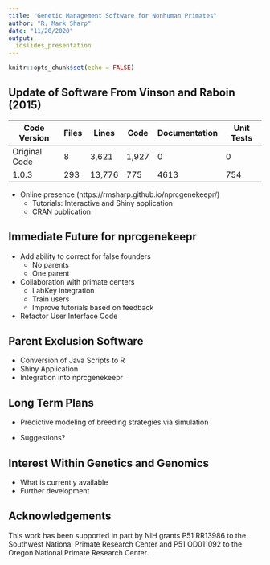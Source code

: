 ```yaml
---
title: "Genetic Management Software for Nonhuman Primates"
author: "R. Mark Sharp"
date: "11/20/2020"
output: 
  ioslides_presentation
---
```


```r
knitr::opts_chunk$set(echo = FALSE)
```
<!--
<div class="notes">
In March of 2017 I reached out to Amanda Vinson to request some new features
around LabKey integration. A few months later we began to collaborate on 
extending the capability of the genetic management software she and Michael
Raboin had created.

Present table

While doing this we added the ability to have different numbers of groups,
harems, and breeding groups of any specified sex ratio.
</div>
-->

## Update of Software From Vinson and Raboin (2015)
<!--Summary of software changes; publishing on CRAN. -->
Code Version | Files  | Lines | Code    | Documentation | Unit Tests
-------------| ------ | ----- | ------- | --------------|------------
Original Code |     8 | 3,621  | 1,927  |    0          |   0
1.0.3         |   293  | 13,776 |  775   |  4613         |  754

-   Online presence (https://rmsharp.github.io/nprcgenekeepr/)
    - Tutorials: Interactive and Shiny application
    - CRAN publication
    

## Immediate Future for nprcgenekeepr

-  Add ability to correct for false founders
   -   No parents
   -   One parent
-  Collaboration with primate centers
   -   LabKey integration
   -   Train users
   -   Improve tutorials based on feedback
-  Refactor User Interface Code

## Parent Exclusion Software
<!-- I need help with this in that I think I am seeing an error in the 
original code with microsatelites -->

  - Conversion of Java Scripts to R
  - Shiny Application
  - Integration into nprcgenekeepr

## Long Term Plans

-  Predictive modeling of breeding strategies via simulation

 - Suggestions?
 
## Interest Within Genetics and Genomics

-  What is currently available
-  Further development
<!-- Is there some feature you need to make it useful?
     Are there features that will make it more useful?
-->

## Acknowledgements
This work has been supported in part by NIH grants P51 RR13986 to the Southwest National Primate Research Center and P51 OD011092 to the Oregon National Primate Research Center.
